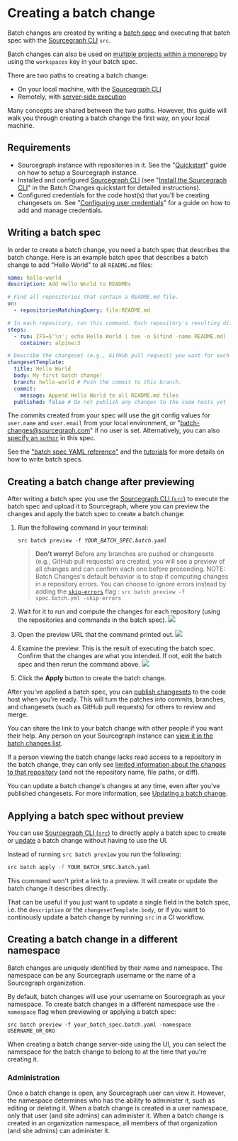 # Creating a batch change

Batch changes are created by writing a [batch spec](../references/batch_spec_yaml_reference.md) and executing that batch spec with the [Sourcegraph CLI](https://github.com/sourcegraph/src-cli) `src`.

Batch changes can also be used on [multiple projects within a monorepo](./creating_changesets_per_project_in_monorepos.md) by using the `workspaces` key in your batch spec.

There are two paths to creating a batch change:

- On your local machine, with the [Sourcegraph CLI](https://github.com/sourcegraph/src-cli)
- Remotely, with [server-side execution](../explanations/server_side.md)

Many concepts are shared between the two paths. However, this guide will walk you through creating a batch change the first way, on your local machine.

## Requirements

- Sourcegraph instance with repositories in it. See the "[Quickstart](../../index.md#quick-install)" guide on how to setup a Sourcegraph instance.
- Installed and configured [Sourcegraph CLI](https://github.com/sourcegraph/src-cli) (see "[Install the Sourcegraph CLI](../quickstart.md#install-the-sourcegraph-cli)" in the Batch Changes quickstart for detailed instructions).
- Configured credentials for the code host(s) that you'll be creating changesets on. See "[Configuring user credentials](configuring_credentials.md)" for a guide on how to add and manage credentials.

## Writing a batch spec

In order to create a batch change, you need a batch spec that describes the batch change. Here is an example batch spec that describes a batch change to add "Hello World" to all `README.md` files:

```yaml
name: hello-world
description: Add Hello World to READMEs

# Find all repositories that contain a README.md file.
on:
  - repositoriesMatchingQuery: file:README.md

# In each repository, run this command. Each repository's resulting diff is captured.
steps:
  - run: IFS=$'\n'; echo Hello World | tee -a $(find -name README.md)
    container: alpine:3

# Describe the changeset (e.g., GitHub pull request) you want for each repository.
changesetTemplate:
  title: Hello World
  body: My first batch change!
  branch: hello-world # Push the commit to this branch.
  commit:
    message: Append Hello World to all README.md files
  published: false # Do not publish any changes to the code hosts yet
```

The commits created from your spec will use the git config values for `user.name` and `user.email` from your local environment, or "batch-changes@sourcegraph.com" if no user is set. Alternatively, you can also [specify an `author`](../references/batch_spec_yaml_reference.md#changesettemplate-commit-author) in this spec.

See the ["batch spec YAML reference"](../references/batch_spec_yaml_reference.md) and the [tutorials](../tutorials/index.md) for more details on how to write batch specs.

## Creating a batch change after previewing

After writing a batch spec you use the [Sourcegraph CLI (`src`)](https://github.com/sourcegraph/src-cli) to execute the batch spec and upload it to Sourcegraph, where you can preview the changes and apply the batch spec to create a batch change:

1. Run the following command in your terminal:

    <pre><code>src batch preview -f <em>YOUR_BATCH_SPEC.batch.yaml</em></code></pre>

    > **Don't worry!** Before any branches are pushed or changesets (e.g., GitHub pull requests) are created, you will see a preview of all changes and can confirm each one before proceeding.
    > NOTE: Batch Changes's default behavior is to stop if computing changes in a repository errors. You can choose to ignore errors instead by adding the [`skip-errors`](../../cli/references/batch/preview.md) flag : `src batch preview -f spec.batch.yml -skip-errors`

1. Wait for it to run and compute the changes for each repository (using the repositories and commands in the batch spec).
    <img src="https://sourcegraphstatic.com/docs/images/batch_changes/src_batch_preview_waiting.png" />
1. Open the preview URL that the command printed out.
    <img src="https://sourcegraphstatic.com/docs/images/batch_changes/src_batch_preview_link.png" />
1. Examine the preview. This is the result of executing the batch spec. Confirm that the changes are what you intended. If not, edit the batch spec and then rerun the command above.
    <img src="https://sourcegraphstatic.com/docs/images/batch_changes/browser_batch_preview.png" />
1. Click the **Apply** button to create the batch change.

After you've applied a batch spec, you can [publish changesets](publishing_changesets.md) to the code host when you're ready. This will turn the patches into commits, branches, and changesets (such as GitHub pull requests) for others to review and merge.

You can share the link to your batch change with other people if you want their help. Any person on your Sourcegraph instance can [view it in the batch changes list](viewing_batch_changes.md).

If a person viewing the batch change lacks read access to a repository in the batch change, they can only see [limited information about the changes to that repository](../explanations/permissions_in_batch_changes.md#repository-permissions-for-batch-changes) (and not the repository name, file paths, or diff).

You can update a batch change's changes at any time, even after you've published changesets. For more information, see [Updating a batch change](updating_a_batch_change.md).

## Applying a batch spec without preview

You can use [Sourcegraph CLI (`src`)](https://github.com/sourcegraph/src-cli) to directly apply a batch spec to create or [update](updating_a_batch_change.md) a batch change without having to use the UI.

Instead of running `src batch preview` you run the following:

```bash
src batch apply -f YOUR_BATCH_SPEC.batch.yaml
```

This command won't print a link to a preview. It will create or update the batch change it describes directly.

That can be useful if you just want to update a single field in the batch spec, i.e. the `description` or the `changesetTemplate.body`, or if you want to continously update a batch change by running `src` in a CI workflow.

## Creating a batch change in a different namespace

Batch changes are uniquely identified by their name and namespace. The namespace can be any Sourcegraph username or the name of a Sourcegraph organization.

By default, batch changes will use your username on Sourcegraph as your namespace. To create batch changes in a different namespace use the `-namespace` flag when previewing or applying a batch spec:

```
src batch preview -f your_batch_spec.batch.yaml -namespace USERNAME_OR_ORG
```

When creating a batch change server-side using the UI, you can select the namespace for the batch change to belong to at the time that you're creating it.

### Administration

Once a batch change is open, any Sourcegraph user can view it. However, the namespace determines who has the ability to administer it, such as editing or deleting it. When a batch change is created in a user namespace, only that user (and site admins) can administer it. When a batch change is created in an organization namespace, all members of that organization (and site admins) can administer it.
